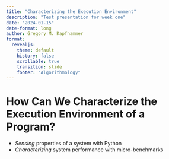```yaml
---
title: "Characterizing the Execution Environment"
description: "Test presentation for week one"
date: "2024-01-15"
date-format: long
author: Gregory M. Kapfhammer
format:
  revealjs:
    theme: default
    history: false
    scrollable: true
    transition: slide
    footer: "Algorithmology"
---
```


# How Can We Characterize the Execution Environment of a Program?

- *Sensing* properties of a system with Python
- *Characterizing* system performance with micro-benchmarks
